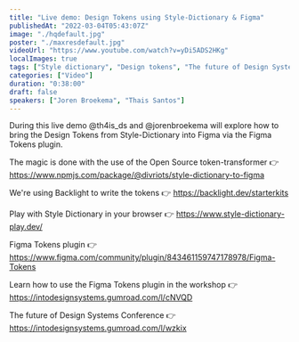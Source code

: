 ```yaml
---
title: "Live demo: Design Tokens using Style-Dictionary & Figma"
publishedAt: "2022-03-04T05:43:07Z"
image: "./hqdefault.jpg"
poster: "./maxresdefault.jpg"
videoUrl: "https://www.youtube.com/watch?v=yDi5ADS2HKg"
localImages: true
tags: ["Style dictionary", "Design tokens", "The future of Design Systems"]
categories: ["Video"]
duration: "0:38:00"
draft: false
speakers: ["Joren Broekema", "Thais Santos"]
---
```


During this live demo @th4is_ds and @jorenbroekema will explore how to bring the Design Tokens from Style-Dictionary into Figma via the Figma Tokens plugin.

The magic is done with the use of the Open Source token-transformer
👉 https://www.npmjs.com/package/@divriots/style-dictionary-to-figma

We're using Backlight to write the tokens
👉 https://backlight.dev/starterkits

Play with Style Dictionary in your browser
👉 https://www.style-dictionary-play.dev/

Figma Tokens plugin
👉 https://www.figma.com/community/plugin/843461159747178978/Figma-Tokens

Learn how to use the Figma Tokens plugin in the workshop
👉 https://intodesignsystems.gumroad.com/l/cNVQD

The future of Design Systems Conference
👉 https://intodesignsystems.gumroad.com/l/wzkix
